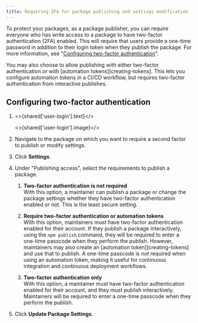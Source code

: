 ```yaml
---
title: Requiring 2FA for package publishing and settings modification
---
```


To protect your packages, as a package publisher, you can require everyone who has write access to a package to have two-factor authentication (2FA) enabled.  This will require that users provide a one-time password in addition to their login token when they publish the package.  For more information, see "[Configuring two-factor authentication][config-2fa]".

You may also choose to allow publishing with either two-factor authentication _or_ with [automation tokens][creating-tokens].  This lets you configure automation tokens in a CI/CD workflow, but requires two-factor authentication from interactive publishes.

## Configuring two-factor authentication

1. <>{shared['user-login'].text}</>

   <>{shared['user-login'].image}</>

2. Navigate to the package on which you want to require a second factor to publish or modify settings.

3. Click **Settings**.

   <Screenshot src="/packages-and-modules/securing-your-code/2fa-package-admin.png" alt="Screenshot showing the admin tab on a package page" />

4. Under "Publishing access", select the requirements to publish a package.
   1. **Two-factor authentication is not required**  
      With this option, a maintainer can publish a package or change the package settings whether they have two-factor authentication enabled or not.  This is the least secure setting.

   2. **Require two-factor authentication or automation tokens**  
      With this option, maintainers must have two-factor authentication enabled for their account.  If they publish a package interactively, using the `npm publish` command, they will be required to enter a one-time passcode when they perform the publish.  However, maintainers may also create an [automation token][creating-tokens] and use that to publish.  A one-time passcode is _not_ required when using an automation token, making it useful for continuous integration and continuous deployment workflows.

   3. **Two-factor authentication only**  
      With this option, a maintainer must have two-factor authentication enabled for their account, and they must publish interactively.  Maintainers will be required to enter a one-time passcode when they perform the publish.

   <Screenshot src="/packages-and-modules/securing-your-code/2fa-package-require.png" alt="Screenshot showing the require two-factor option for a package" />

5. Click **Update Package Settings**.

   <Screenshot src="/packages-and-modules/securing-your-code/2fa-package-update.png" alt="Screenshot showing the update package settings button" />

[config-2fa]: configuring-two-factor-authentication
